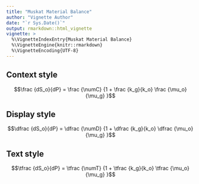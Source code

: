 ```yaml
---
title: "Muskat Material Balance"
author: "Vignette Author"
date: "`r Sys.Date()`"
output: rmarkdown::html_vignette
vignette: >
  %\VignetteIndexEntry{Muskat Material Balance}
  %\VignetteEngine{knitr::rmarkdown}
  %\VignetteEncoding{UTF-8}
---
```


## Context style

$$\newcommand{\numC}{{\frac {S_o}{B_o B_g} \frac {dR_s}{dP} +  
\frac {S_o}{B_o} \frac {k_g}{k_o} \frac {\mu_o}{\mu_g} \frac {dB_o}{dP} + 
(1 - S_o - S_w) \frac {1}{B_g} \frac {dB_g}{dP} }}$$


$$\frac {dS_o}{dP} = \frac {\numC} {1 + \frac {k_g}{k_o} \frac {\mu_o}{\mu_g} }$$



## Display style

$$\newcommand{\numD}{{\dfrac {S_o}{B_o B_g} \dfrac {dR_s}{dP} +  
\dfrac {S_o}{B_o} \dfrac {k_g}{k_o} \dfrac {\mu_o}{\mu_g} \dfrac {dB_o}{dP} + 
(1 - S_o - S_w) \dfrac {1}{B_g} \dfrac {dB_g}{dP} }}$$


$$\dfrac {dS_o}{dP} = \dfrac {\numD} {1 + \dfrac {k_g}{k_o} \dfrac {\mu_o}{\mu_g} }$$

## Text style
$$\newcommand{\numT}{{\tfrac {S_o}{B_o B_g} \tfrac {dR_s}{dP} +  
\tfrac {S_o}{B_o} \tfrac {k_g}{k_o} \tfrac {\mu_o}{\mu_g} \tfrac {dB_o}{dP} + 
(1 - S_o - S_w) \tfrac {1}{B_g} \tfrac {dB_g}{dP} }}$$


$$\tfrac {dS_o}{dP} = \tfrac {\numT} {1 + \tfrac {k_g}{k_o} \tfrac {\mu_o}{\mu_g} }$$
